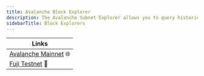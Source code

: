 ```yaml
---
title: Avalanche Block Explorer
description: The Avalanche Subnet Explorer allows you to query historical Mainnet or testnet block data, including any Subnets in production on either network. Avalanche Subnet Explorer is an analytics tool that enables people to search the Subnets and blockchains for transactions, addresses, and other platform activities.
sidebarTitle: Block Explorers
---
```

|Links                                                 |
|------------------------------------------------------|
|[Avalanche Mainnet](https://subnets.avax.network/) 🌐 |
|[Fuji Testnet](https://subnets-test.avax.network/) 🧪 |
